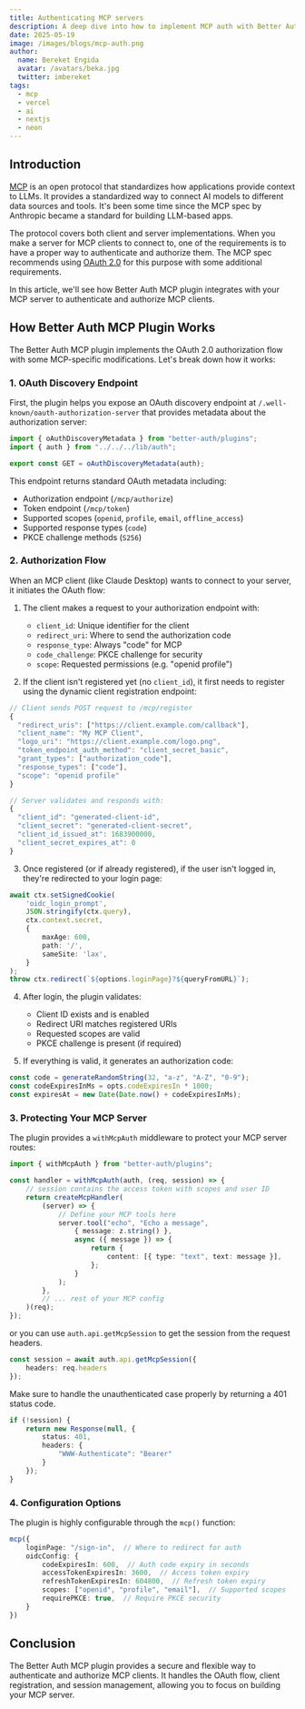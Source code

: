 ```yaml
---
title: Authenticating MCP servers
description: A deep dive into how to implement MCP auth with Better Auth & Vercel MCP adapter
date: 2025-05-19
image: /images/blogs/mcp-auth.png
author:
  name: Bereket Engida
  avatar: /avatars/beka.jpg
  twitter: imbereket
tags:
  - mcp
  - vercel
  - ai
  - nextjs
  - neon
---
```


## Introduction

[MCP](https://modelcontextprotocol.io) is an open protocol that standardizes how applications provide context to LLMs. It provides a standardized way to connect AI models to different data sources and tools. It's been some time since the MCP spec by Anthropic became a standard for building LLM-based apps.

The protocol covers both client and server implementations. When you make a server for MCP clients to connect to, one of the requirements is to have a proper way to authenticate and authorize them. The MCP spec recommends using [OAuth 2.0](https://oauth.net/2/) for this purpose with some additional requirements.

In this article, we'll see how Better Auth MCP plugin integrates with your MCP server to authenticate and authorize MCP clients.

## How Better Auth MCP Plugin Works

The Better Auth MCP plugin implements the OAuth 2.0 authorization flow with some MCP-specific modifications. Let's break down how it works:

### 1. OAuth Discovery Endpoint

First, the plugin helps you expose an OAuth discovery endpoint at `/.well-known/oauth-authorization-server` that provides metadata about the authorization server:


```ts title=".well-known/oauth-authorization-server/route.ts"
import { oAuthDiscoveryMetadata } from "better-auth/plugins";
import { auth } from "../../../lib/auth";

export const GET = oAuthDiscoveryMetadata(auth);
```

This endpoint returns standard OAuth metadata including:
- Authorization endpoint (`/mcp/authorize`)
- Token endpoint (`/mcp/token`) 
- Supported scopes (`openid`, `profile`, `email`, `offline_access`)
- Supported response types (`code`)
- PKCE challenge methods (`S256`)

### 2. Authorization Flow

When an MCP client (like Claude Desktop) wants to connect to your server, it initiates the OAuth flow:

1. The client makes a request to your authorization endpoint with:
   - `client_id`: Unique identifier for the client
   - `redirect_uri`: Where to send the authorization code
   - `response_type`: Always "code" for MCP
   - `code_challenge`: PKCE challenge for security
   - `scope`: Requested permissions (e.g. "openid profile")

2. If the client isn't registered yet (no `client_id`), it first needs to register using the dynamic client registration endpoint:

```ts
// Client sends POST request to /mcp/register
{
  "redirect_uris": ["https://client.example.com/callback"],
  "client_name": "My MCP Client",
  "logo_uri": "https://client.example.com/logo.png",
  "token_endpoint_auth_method": "client_secret_basic",
  "grant_types": ["authorization_code"],
  "response_types": ["code"],
  "scope": "openid profile"
}

// Server validates and responds with:
{
  "client_id": "generated-client-id",
  "client_secret": "generated-client-secret",
  "client_id_issued_at": 1683900000,
  "client_secret_expires_at": 0
}
```

3. Once registered (or if already registered), if the user isn't logged in, they're redirected to your login page:
```ts
await ctx.setSignedCookie(
    'oidc_login_prompt',
    JSON.stringify(ctx.query),
    ctx.context.secret,
    {
        maxAge: 600,
        path: '/',
        sameSite: 'lax',
    }
);
throw ctx.redirect(`${options.loginPage}?${queryFromURL}`);
```

4. After login, the plugin validates:
   - Client ID exists and is enabled
   - Redirect URI matches registered URIs
   - Requested scopes are valid
   - PKCE challenge is present (if required)

5. If everything is valid, it generates an authorization code:
```ts
const code = generateRandomString(32, "a-z", "A-Z", "0-9");
const codeExpiresInMs = opts.codeExpiresIn * 1000;
const expiresAt = new Date(Date.now() + codeExpiresInMs);
```

### 3. Protecting Your MCP Server

The plugin provides a `withMcpAuth` middleware to protect your MCP server routes:

```ts
import { withMcpAuth } from "better-auth/plugins";

const handler = withMcpAuth(auth, (req, session) => {
    // session contains the access token with scopes and user ID
    return createMcpHandler(
        (server) => {
            // Define your MCP tools here
            server.tool("echo", "Echo a message", 
                { message: z.string() },
                async ({ message }) => {
                    return {
                        content: [{ type: "text", text: message }],
                    };
                }
            );
        },
        // ... rest of your MCP config
    )(req);
});
```


or you can use `auth.api.getMcpSession` to get the session from the request headers.

```ts
const session = await auth.api.getMcpSession({
    headers: req.headers
});
```

Make sure to handle the unauthenticated case properly by returning a 401 status code.

```ts
if (!session) {
    return new Response(null, {
        status: 401,
        headers: {
            "WWW-Authenticate": "Bearer"
        }
    });
}
```

### 4. Configuration Options

The plugin is highly configurable through the `mcp()` function:

```ts
mcp({
    loginPage: "/sign-in",  // Where to redirect for auth
    oidcConfig: {
        codeExpiresIn: 600,  // Auth code expiry in seconds
        accessTokenExpiresIn: 3600,  // Access token expiry
        refreshTokenExpiresIn: 604800,  // Refresh token expiry
        scopes: ["openid", "profile", "email"],  // Supported scopes
        requirePKCE: true,  // Require PKCE security
    }
})
```

## Conclusion

The Better Auth MCP plugin provides a secure and flexible way to authenticate and authorize MCP clients. It handles the OAuth flow, client registration, and session management, allowing you to focus on building your MCP server.
